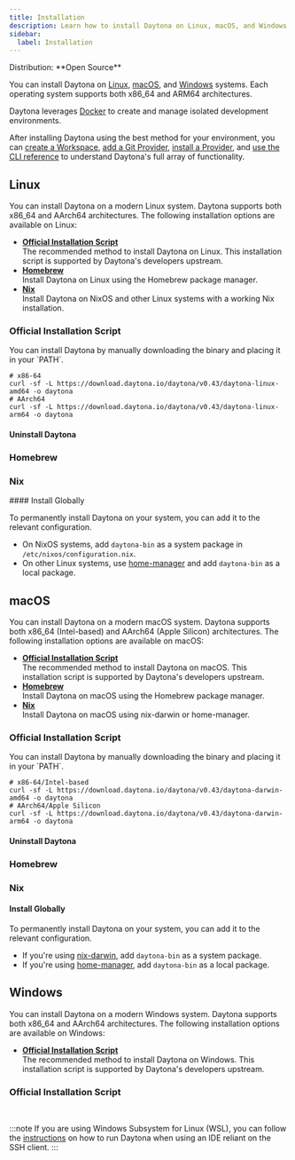 ```yaml
---
title: Installation
description: Learn how to install Daytona on Linux, macOS, and Windows.
sidebar:
  label: Installation
---
```




<Label>
  Distribution: **Open Source**
</Label>

You can install Daytona on [Linux](#linux), [macOS](#macos), and [Windows](#windows) systems.
Each operating system supports both x86_64 and ARM64 architectures.

Daytona leverages [Docker](https://docs.docker.com/engine/install/) to create and manage isolated development environments.

After installing Daytona using the best method for your environment, you can [create a Workspace](/docs/usage/workspaces#create-a-workspace), [add a Git Provider](/docs/configuration/git-providers#add-a-git-provider), [install a Provider](/docs/configuration/providers#install-a-provider), and [use the CLI reference](/docs/tools/cli) to understand Daytona's full array of functionality.

## Linux

You can install Daytona on a modern Linux system.
Daytona supports both x86_64 and AArch64 architectures.
The following installation options are available on Linux:

- **[Official Installation Script](#official-installation-script)**  
   The recommended method to install Daytona on Linux.
  This installation script is supported by Daytona's developers upstream.
- **[Homebrew](#homebrew)**  
   Install Daytona on Linux using the Homebrew package manager.
- **[Nix](#nix)**  
   Install Daytona on NixOS and other Linux systems with a working Nix installation.

### Official Installation Script

<ScriptUnix />

<Aside type="note">
You can install Daytona by manually downloading the binary and placing it in your `PATH`.

```shell
# x86-64
curl -sf -L https://download.daytona.io/daytona/v0.43/daytona-linux-amd64 -o daytona
# AArch64
curl -sf -L https://download.daytona.io/daytona/v0.43/daytona-linux-arm64 -o daytona
```

</Aside>

#### Uninstall Daytona

<UninstallUnix />

### Homebrew

<Homebrew />

### Nix

<Nix />
#### Install Globally

To permanently install Daytona on your system, you can add it to the relevant configuration.

- On NixOS systems, add `daytona-bin` as a system package in `/etc/nixos/configuration.nix`.
- On other Linux systems, use [home-manager](https://github.com/nix-community/home-manager) and add `daytona-bin` as a local package.

## macOS

You can install Daytona on a modern macOS system.
Daytona supports both x86_64 (Intel-based) and AArch64 (Apple Silicon) architectures.
The following installation options are available on macOS:

- **[Official Installation Script](#official-installation-script-1)**  
   The recommended method to install Daytona on macOS.
  This installation script is supported by Daytona's developers upstream.
- **[Homebrew](#homebrew-1)**  
   Install Daytona on macOS using the Homebrew package manager.
- **[Nix](#nix-1)**  
   Install Daytona on macOS using nix-darwin or home-manager.

### Official Installation Script

<ScriptUnix />

<Aside type="note">
You can install Daytona by manually downloading the binary and placing it in your `PATH`.

```shell
# x86-64/Intel-based
curl -sf -L https://download.daytona.io/daytona/v0.43/daytona-darwin-amd64 -o daytona
# AArch64/Apple Silicon
curl -sf -L https://download.daytona.io/daytona/v0.43/daytona-darwin-arm64 -o daytona
```

</Aside>

#### Uninstall Daytona

<UninstallMacOS />

### Homebrew

<Homebrew />

### Nix

<Nix />

#### Install Globally

To permanently install Daytona on your system, you can add it to the relevant configuration.

- If you're using [nix-darwin](https://github.com/LnL7/nix-darwin), add `daytona-bin` as a system package.
- If you're using [home-manager](https://github.com/nix-community/home-manager), add `daytona-bin` as a local package.

## Windows

You can install Daytona on a modern Windows system.
Daytona supports both x86_64 and AArch64 architectures.
The following installation options are available on Windows:

- **[Official Installation Script](#official-installation-script-2)**  
   The recommended method to install Daytona on Windows.
  This installation script is supported by Daytona's developers upstream.

### Official Installation Script

<ScriptPowerShell />

<br />

:::note
If you are using Windows Subsystem for Linux (WSL), you can follow the [instructions](https://github.com/daytonaio/daytona/issues/282) on how to run Daytona when using an IDE reliant on the SSH client.
:::
